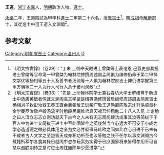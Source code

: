 {{Otheruses|王道|other=同名或類似名的其它條目描述}}
'''王道'''，[[浙江|浙江]][[永嘉|永嘉]]人，[[明朝|明朝]]政治人物、[[進士|進士]]。

[[永乐_(明朝)|永樂]]二年，王道殿試為甲申科[[進士|進士]]二甲第二十六名，授[[庶吉士|庶吉士]]<ref>《明太宗實錄》（卷29）：“丁未  上御奉天殿进士曾棨等上表谢恩  己酉吏部奏授进士曾棨等官命第一甲曾棨为翰林院修撰周述周孟简俱为编修仍命于第二甲择文学优等杨相等五十人及善书者汤流等十人俱为翰林院庶吉士俾仍进学擢第三甲方昶等二十人为行人司行人余于诸司观政”</ref>。[[明成祖|明成祖]]命[[解縉|解縉]]選士，其從進士中選王道入[[文淵閣|文淵閣]]<ref>《明太宗實錄》（卷38）：“先是  上命翰林院学士兼右春坊大学士解缙等于新进士中选质英敏者俾就文渊阁进其学至是缙等选修撰曾启编修周述周孟简庶吉士杨相刘子钦彭汝器王英王直余鼎张敞王训柴广敬王道熊直陈敬宗沈升洪顺章朴余学夔罗汝敬卢翰汤流李时勉段民倪维哲袁天禄吾绅杨勉二十八人入见  上谕勉之曰人湏立志志立则功就天下古今之人未有无志而能建功成事其汝等简拔于千百人中为进士又简拔于进士中至此固皆今之英俊然当立心远大不可安于小成为学必造道德之微必具体用之全为文必并驱班马韩欧之间如此立心日进不已未有不成者古人文学之至岂皆天成亦积功所至也汝等勉之朕不任尔以事文渊阁古今载籍所萃尔各食其禄日就阁中恣尔玩索务实得于已庶国家将来皆得尔用不可自怠以孤朕期待之意时进士周忱自陈年少愿进学”</ref>。

==参考文献==
{{Reflist}}

{{明朝人物小作品}}
{{永樂二年甲申科殿試金榜}}

{{DEFAULTSORT:Wang王}}
[[Category:明朝庶吉士|Category:明朝庶吉士]]
[[Category:温州人|Category:温州人]]
[[Category:王姓|D]]